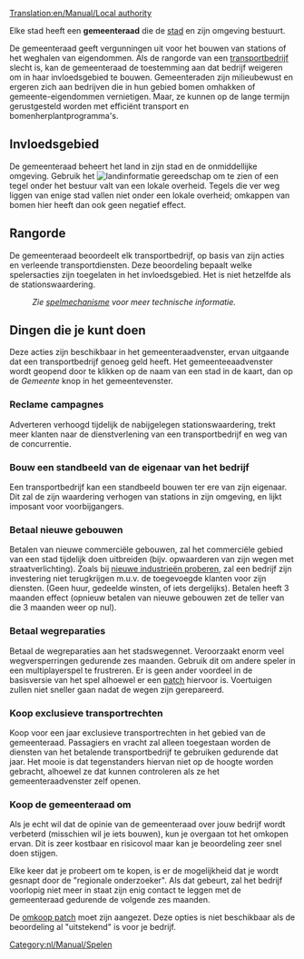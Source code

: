 [[Translation:en/Manual/Local authority]]

Elke stad heeft een '''gemeenteraad''' die de [[nl/Manual/Gemeente|stad]] en zijn omgeving bestuurt.  

De gemeenteraad geeft vergunningen uit voor het bouwen van stations of het weghalen van eigendommen. Als de rangorde van een [[nl/Manual/Bedrijf|transportbedrijf]] slecht is, kan de gemeenteraad de toestemming aan dat bedrijf weigeren om in haar invloedsgebied te bouwen. Gemeenteraden zijn milieubewust en ergeren zich aan bedrijven die in hun gebied bomen omhakken of gemeente-eigendommen vernietigen. Maar, ze kunnen op de lange termijn gerustgesteld worden met efficiënt transport en bomenherplantprogramma's.

==Invloedsgebied==
De gemeenteraad beheert het land in zijn stad en de onmiddellijke omgeving. Gebruik het [[File:nl/Manual/Vraagteken.png|landinformatie]] gereedschap om te zien of een tegel onder het bestuur valt van een lokale overheid. Tegels die ver weg liggen van enige stad vallen niet onder een lokale overheid; omkappen van bomen hier heeft dan ook geen negatief effect.

==Rangorde==
De gemeenteraad beoordeelt elk transportbedrijf, op basis van zijn acties en verleende transportdiensten. Deze beoordeling bepaalt welke spelersacties zijn toegelaten in het invloedsgebied. Het is niet hetzelfde als de stationswaardering.
:''Zie [[nl/Manual/Game Mechanics/Main Page#gemeenteraad-beoordeling|spelmechanisme]] voor meer technische informatie.''

==Dingen die je kunt doen==
Deze acties zijn beschikbaar in het gemeenteraadvenster, ervan uitgaande dat een transportbedrijf genoeg geld heeft. Het gemeenteeaadvenster wordt geopend door te klikken op de naam van een stad in de kaart, dan op de ''Gemeente'' knop in het gemeentevenster.

===Reclame campagnes===
Adverteren verhoogd tijdelijk de nabijgelegen stationswaardering, trekt meer klanten naar de dienstverlening van een transportbedrijf en weg van de concurrentie.

===Bouw een standbeeld van de eigenaar van het bedrijf===
Een transportbedrijf kan een standbeeld bouwen ter ere van zijn eigenaar. Dit zal de zijn waardering verhogen van stations in zijn omgeving, en lijkt imposant voor voorbijgangers.

===Betaal nieuwe gebouwen===
Betalen van nieuwe commerciële gebouwen, zal het commerciële gebied van een stad tijdelijk doen uitbreiden (bijv. opwaarderen van zijn wegen met straatverlichting). Zoals bij [[nl/Manual/Industrie#nieuwe-industrie-proberen|nieuwe industrieën proberen]], zal een bedrijf zijn investering niet terugkrijgen m.u.v. de toegevoegde klanten voor zijn diensten. (Geen huur, gedeelde winsten, of iets dergelijks). Betalen heeft 3 maanden effect (opnieuw betalen van nieuwe gebouwen zet de teller van die 3 maanden weer op nul).

===Betaal wegreparaties===
Betaal de wegreparaties aan het stadswegennet. Veroorzaakt enorm veel wegversperringen gedurende zes maanden. Gebruik dit om andere speler in een multiplayerspel te frustreren. Er is geen ander voordeel in de basisversie van het spel alhoewel er een [[en/Archive/Manual/Settings/Remove absurd road-elements during the road construction|patch]] hiervoor is. Voertuigen zullen niet sneller gaan nadat de wegen zijn gerepareerd.

===Koop exclusieve transportrechten===
Koop voor een jaar exclusieve transportrechten in het gebied van de gemeenteraad. Passagiers en vracht zal alleen toegestaan worden de diensten van het betalende transportbedrijf te gebruiken gedurende dat jaar.  Het mooie is dat tegenstanders hiervan niet op de hoogte worden gebracht, alhoewel ze dat kunnen controleren als ze het gemeenteraadvenster zelf openen.

===Koop de gemeenteraad om===
Als je echt wil dat de opinie van de gemeenteraad over jouw bedrijf wordt verbeterd (misschien wil je iets bouwen), kun je overgaan tot het omkopen ervan. Dit is zeer kostbaar en risicovol maar kan je beoordeling zeer snel doen stijgen. 

Elke keer dat je probeert om te kopen, is er de mogelijkheid dat je wordt gesnapt door de "regionale onderzoeker". Als dat gebeurt, zal het bedrijf voorlopig niet meer in staat zijn enig contact te leggen met de gemeenteraad gedurende de volgende zes maanden. 

De [[nl/Archive/Manual/Settings/Geavanceerde instellingen/Economie#omkopen-van-de-gemeente-toestaan|omkoop patch]] moet zijn aangezet. Deze opties is niet beschikbaar als de beoordeling al "uitstekend" is voor je bedrijf.

[[Category:nl/Manual/Spelen]]